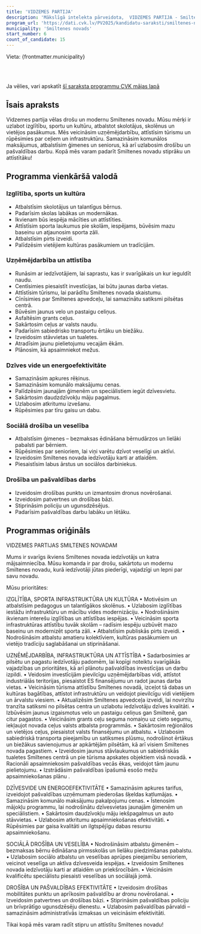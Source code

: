 ```yaml
---
title: 'VIDZEMES PARTIJA'
description: 'Mākslīgā intelekta pārveidota,  VIDZEMES PARTIJA - Smiltenes novads programma vienkāršā valodā'
program_url: 'https://dati.cvk.lv/PV2025/kandidatu-saraksti/smiltenes-novads/vidzemes-partija'
municipality: 'Smiltenes novads'
start_number: 6
count_of_candidate: 15
---
```



Vieta: {frontmatter.municipality}<br/>

<Badge text="Izglītības un sporta attīstība" variant="note" size="small" /> <Badge text="Uzņēmējdarbības veicināšana" variant="note" size="small" /> <Badge text="Ceļu un infrastruktūras uzlabošana" variant="note" size="small" /> <Badge text="Sociālā drošība un veselība" variant="note" size="small" /> <Badge text="Energoefektivitāte un vide" variant="note" size="small" />

<br/><br/> 

<Card title='Šis ir mākslīga intelekta ģenerēts apraksts' icon='starlight'>
    Ja vēlies, vari apskatīt <a href={frontmatter.program_url} target='_blank'>šī saraksta programmu CVK mājas lapā</a>
    </Card>

## Īsais apraksts

Vidzemes partija vēlas drošu un modernu Smiltenes novadu. Mūsu mērķi ir uzlabot izglītību, sportu un kultūru, atbalstot skolotājus, skolēnus un vietējos pasākumus. Mēs veicināsim uzņēmējdarbību, attīstīsim tūrismu un rūpēsimies par ceļiem un infrastruktūru. Samazināsim komunālos maksājumus, atbalstīsim ģimenes un seniorus, kā arī uzlabosim drošību un pašvaldības darbu. Kopā mēs varam padarīt Smiltenes novadu stiprāku un attīstītāku!

## Programma vienkāršā valodā

### Izglītība, sports un kultūra
*   Atbalstīsim skolotājus un talantīgus bērnus.
*   Padarīsim skolas labākas un modernākas.
*   Ikvienam būs iespēja mācīties un attīstīties.
*   Attīstīsim sporta laukumus pie skolām, iespējams, būvēsim mazu baseinu un atjaunosim sporta zāli.
*   Atbalstīsim pirts izveidi.
*   Palīdzēsim vietējiem kultūras pasākumiem un tradīcijām.

### Uzņēmējdarbība un attīstība
*   Runāsim ar iedzīvotājiem, lai saprastu, kas ir svarīgākais un kur ieguldīt naudu.
*   Centīsimies piesaistīt investīcijas, lai būtu jaunas darba vietas.
*   Attīstīsim tūrismu, lai parādītu Smiltenes novada skaistumu.
*   Cīnīsimies par Smiltenes apvedceļu, lai samazinātu satiksmi pilsētas centrā.
*   Būvēsim jaunus velo un pastaigu celiņus.
*   Asfaltēsim grants ceļus.
*   Sakārtosim ceļus ar valsts naudu.
*   Padarīsim sabiedrisko transportu ērtāku un biežāku.
*   Izveidosim stāvvietas un tualetes.
*   Atradīsim jaunu pielietojumu vecajām ēkām.
*   Plānosim, kā apsaimniekot mežus.

### Dzīves vide un energoefektivitāte
*   Samazināsim apkures rēķinus.
*   Samazināsim komunālo maksājumu cenas.
*   Palīdzēsim jaunajām ģimenēm un speciālistiem iegūt dzīvesvietu.
*   Sakārtosim daudzdzīvokļu māju pagalmus.
*   Uzlabosim atkritumu izvešanu.
*   Rūpēsimies par tīru gaisu un dabu.

### Sociālā drošība un veselība
*   Atbalstīsim ģimenes – bezmaksas ēdināšana bērnudārzos un lielāki pabalsti par bērniem.
*   Rūpēsimies par senioriem, lai viņi varētu dzīvot veselīgi un aktīvi.
*   Izveidosim Smiltenes novada iedzīvotāju karti ar atlaidēm.
*   Piesaistīsim labus ārstus un sociālos darbiniekus.

### Drošība un pašvaldības darbs
*   Izveidosim drošības punktu un izmantosim dronus novērošanai.
*   Izveidosim patvertnes un drošības bāzi.
*   Stiprināsim policiju un ugunsdzēsējus.
*   Padarīsim pašvaldības darbu labāku un lētāku.

## Programmas oriģināls

VIDZEMES PARTIJAS SMILTENES NOVADAM

Mums ir svarīgs ikviens Smiltenes novada iedzīvotājs un katra mājsaimniecība. Mūsu komanda ir par drošu, sakārtotu un modernu Smiltenes novadu, kurā iedzīvotāji jūtas piederīgi, vajadzīgi un lepni par savu novadu.

Mūsu prioritātes:

IZGLĪTĪBA, SPORTA INFRASTRUKTŪRA UN KULTŪRA
• Motivēsim un atbalstīsim pedagogus un talantīgākos skolēnus.
• Uzlabosim izglītības iestāžu infrastruktūru un mācību vides modernizāciju.
• Nodrošināsim ikvienam interešu izglītības un attīstības iespējas.
• Veicināsim sporta infrastruktūras attīstību tuvāk skolām – radīsim iespēju uzbūvēt mazo baseinu un modernizēt sporta zāli.
• Atbalstīsim publiskās pirts izveidi.
• Nodrošināsim atbalstu amatieru kolektīviem, kultūras pasākumiem un vietējo tradīciju saglabāšanai un stiprināšanai.

UZŅĒMĒJDARBĪBA, INFRASTRUKTŪRA UN ATTĪSTĪBA
• Sadarbosimies ar pilsētu un pagastu iedzīvotāju padomēm, lai kopīgi noteiktu svarīgākās vajadzības un prioritātes, kā arī plānotu pašvaldības investīcijas un darbu izpildi.
• Veidosim investīcijām pievilcīgu uzņēmējdarbības vidi, attīstot industriālās teritorijas, piesaistot ES finansējumu un radot jaunas darba vietas.
• Veicināsim tūrisma attīstību Smiltenes novadā, izceļot tā dabas un kultūras bagātības, attīstot infrastruktūru un veidojot pievilcīgu vidi vietējiem un ārvalstu viesiem.
• Aktualizēsim Smiltenes apvedceļa izveidi, lai novirzītu tranzīta satiksmi no pilsētas centra un uzlabotu iedzīvotāju dzīves kvalitāti.
• Izbūvēsim jaunus izgaismotus velo un pastaigu celiņus gan Smiltenē, gan citur pagastos.
• Veicināsim grants ceļu seguma nomaiņu uz cieto segumu, iekļaujot novada ceļus valsts atbalsta programmās.
• Sakārtosim reģionālos un vietējos ceļus, piesaistot valsts finansējumu un atbalstu.
• Uzlabosim sabiedriskā transporta pieejamību un satiksmes plūsmu, nodrošinot ērtākus un biežākus savienojumus ar apkārtējām pilsētām, kā arī visiem Smiltenes novada pagastiem.
• Izveidosim jaunus stāvlaukumus un sabiedriskās tualetes Smiltenes centrā un pie tūrisma apskates objektiem visā novadā.
• Racionāli apsaimniekosim pašvaldības vecās ēkas, veidojot tām jaunu pielietojumu.
• Izstrādāsim pašvaldības īpašumā esošo mežu apsaimniekošanas plānu .

DZĪVESVIDE UN ENERGOEFEKTIVITĀTE
• Samazināsim apkures tarifus, izveidojot pašvaldības uzņēmumam piederošas šķeldas katlumājas.
• Samazināsim komunālo maksājumu pakalpojumu cenas.
• Īstenosim mājokļu programmu, lai nodrošinātu dzīvesvietas jaunajām ģimenēm un speciālistiem.
• Sakārtosim daudzīvokļu māju iekšpagalmus un auto stāvvietas.
• Uzlabosim atkritumu apsaimniekošanas efektivitāti.
• Rūpēsimies par gaisa kvalitāti un ilgtspējīgu dabas resursu apsaimniekošanu.

SOCIĀLĀ DROŠĪBA UN VESELĪBA
• Nodrošināsim atbalstu ģimenēm – bezmaksas bērnu ēdināšana pirmsskolās un lielāku piedzimšanas pabalstu.
• Uzlabosim sociālo atbalstu un veselības aprūpes pieejamību senioriem, veicinot veselīga un aktīva dzīvesveida iespējas.
• Izveidosim Smiltenes novada iedzīvotāju karti ar atlaidēm un priekšrocībām.
• Veicināsim kvalificētu speciālistu piesaisti veselības un sociālajā jomā.

DROŠĪBA UN PAŠVALDĪBAS EFEKTIVITĀTE
• Izveidosim drošības mobilitātes punktu un aprīkosim pašvaldību ar dronu novērošanai.
• Izveidosim patvertnes un drošības bāzi.
• Stiprināsim pašvaldības policiju un brīvprātīgo ugunsdzēsēju dienestu.
• Uzlabosim pašvaldības pārvaldi – samazināsim administratīvās izmaksas un veicināsim efektivitāti.

Tikai kopā mēs varam radīt stipru un attīstītu Smiltenes novadu!
